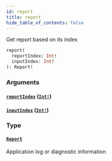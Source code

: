 ```yaml
---
id: report
title: report
hide_table_of_contents: false
---
```



Get report based on its index

```graphql
report(
  reportIndex: Int!
  inputIndex: Int!
): Report!
```


### Arguments

#### [`reportIndex`](#) ([`Int!`](/api/graphql/scalars/int))




#### [`inputIndex`](#) ([`Int!`](/api/graphql/scalars/int))




### Type

#### [`Report`](/api/graphql/objects/report)

Application log or diagnostic information




